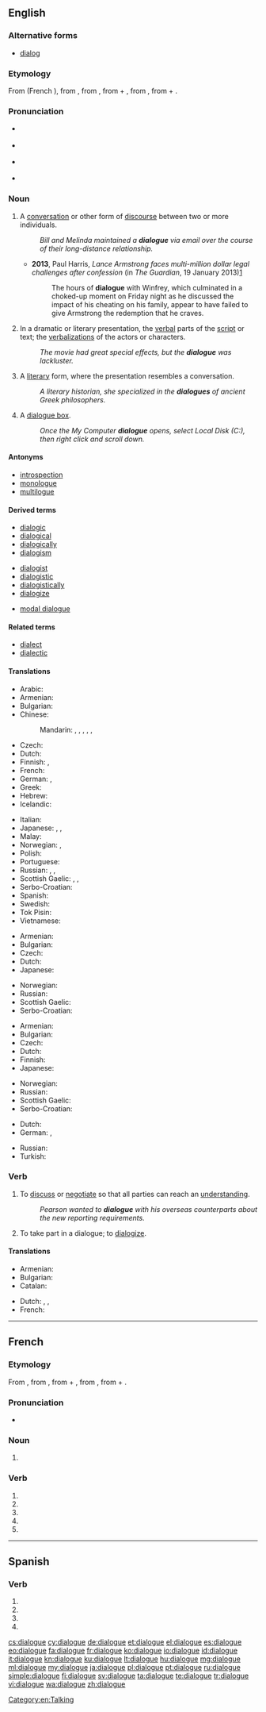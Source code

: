 ==English==

===Alternative forms===
* {{sense|US and computing}} [[dialog]]

===Etymology===
From {{etyl|fro|en}} {{term|dialoge|lang=fro}} (French {{term|dialogue|lang=fr}}), from {{etyl|LL.|fr}} {{term|dialogus|lang=la}}, from {{etyl|grc|en}} {{term|διάλογος||conversation, discourse|tr=dialogos|lang=grc}}, from {{term|διά||through, inter|tr=dia|lang=grc}} + {{term|λόγος||speech, oration, discourse|tr=logos|lang=grc}}, from {{term|διαλέγομαι||to converse|tr=dialegomai|lang=grc}}, from {{term|διά|lang=grc}} + {{term|λέγειν||to speak|tr=legein|lang=grc}}.

===Pronunciation===
* {{a|RP}} {{IPA|/ˈdaɪəlɒɡ/}}
* {{a|US}} {{IPA|/ˈdaɪəlɔɡ/}}
* {{a|US|cot-caught|Canada}} {{IPA|/ˈdaɪəlɑɡ/}}
* {{audio|En-us-dialogue.ogg|audio (US)}}

===Noun===
{{en-noun}}

# A [[conversation]] or other form of [[discourse]] between two or more individuals.
#: ''Bill and Melinda maintained a '''dialogue''' via email over the course of their long-distance relationship.''
#* '''2013''', Paul Harris, ''Lance Armstrong faces multi-million dollar legal challenges after confession'' (in ''The Guardian'', 19 January 2013)[http://www.guardian.co.uk/sport/2013/jan/19/lance-armstrong-legal-challenges-confession]
#*: The hours of '''dialogue''' with Winfrey, which culminated in a choked-up moment on Friday night as he discussed the impact of his cheating on his family, appear to have failed to give Armstrong the redemption that he craves.
# In a dramatic or literary presentation, the [[verbal]] parts of the [[script]] or text; the [[verbalization]]s of the actors or characters.
#: ''The movie had great special effects, but the '''dialogue''' was lackluster.''
# A [[literary]] form, where the presentation resembles a conversation.
#: ''A literary historian, she specialized in the '''dialogues''' of ancient Greek philosophers.''
# {{context|computing|lang=en}} A [[dialogue box]].
#: ''Once the My Computer '''dialogue''' opens, select Local Disk (C:), then right click and scroll down.''

====Antonyms====
* [[introspection]]
* [[monologue]]
* [[multilogue]]

====Derived terms====
{{der-top| conversation or other form of discourse between two or more individuals}}
* [[dialogic]]
* [[dialogical]]
* [[dialogically]]
* [[dialogism]]
{{der-mid}}
* [[dialogist]]
* [[dialogistic]]
* [[dialogistically]]
* [[dialogize]]
{{der-bottom}}

{{der-top|computing: dialogue box}}
* [[modal dialogue]]
{{der-mid}}
{{der-bottom}}

====Related terms====
* [[dialect]]
* [[dialectic]]

====Translations====
{{trans-top|conversation or other discourse between individuals}}
* Arabic: {{t+|ar|حوار|m|tr=Hiwaar}}
* Armenian: {{t|hy|երկխոսություն|sc=Armn}}
* Bulgarian: {{t+|bg|разговор|m}}
* Chinese:
*: Mandarin: {{t|cmn|對話|sc=Hani}}, {{t+|cmn|对话|tr=duìhuà|sc=Hani}}, {{t|cmn|會話|sc=Hani}}, {{t+|cmn|会话|tr=huìhuà|sc=Hani}}, {{t|cmn|對白|sc=Hani}}, {{t+|cmn|对白|tr=duìbái|sc=Hani}}
* Czech: {{t|cs|dialog|m}}
* Dutch: {{t+|nl|dialoog|m}}
* Finnish: {{t+|fi|dialogi}}, {{t+|fi|vuoropuhelu}}
* French: {{t+|fr|dialogue|m}}
* German: {{t+|de|Dialog|m}}, {{t+|de|Gespräch|n}}
* Greek: {{t+|el|διάλογος|tr=dialogos|sc=Grek}}
* Hebrew: {{qualifier|between two parties}} {{t+|he|דו-שיח|m|tr=du-syakh|sc=Hebr}}
* Icelandic: {{t+|is|samtal|n}}
{{trans-mid}}
* Italian: {{t+|it|dialogo|m}}
* Japanese: {{qualifier|conversation}} {{t+|ja|対話|tr=taiwa}}, {{qualifier|discussion}} {{t+|ja|討論|tr=tōron}}, {{t+|ja|会話|tr=kaiwa}}
* Malay: {{t|ms|dialog}}
* Norwegian: {{t|no|dialog|m}}, {{t+|no|samtale|m}}
* Polish: {{t+|pl|dialog|m}}
* Portuguese: {{t+|pt|diálogo}}
* Russian: {{t+|ru|диалог|m|tr=dialóg}}, {{t+|ru|разговор|m|tr=razgovór}}, {{t+|ru|беседа|f|tr=beséda}}
* Scottish Gaelic: {{t|gd|còmhradh|m}}, {{t|gd|seanchas|m}}, {{t|gd|agallamh|m}}
* Serbo-Croatian: {{t|sh|dijàlog|m}}
* Spanish: {{t+|es|diálogo|m}}
* Swedish: {{t+|sv|dialog}}
* Tok Pisin: {{t|tpi|toktok}}
* Vietnamese: {{t|vi|cuộc đối thoại}}
{{trans-bottom}}

{{trans-top|verbal part of a literary or dramatic work}}
* Armenian: {{t|hy|երկխոսություն|sc=Armn}}
* Bulgarian: {{t+|bg|диалог|m}}
* Czech: {{t|cs|dialog|m}}
* Dutch: {{t+|nl|dialoog|m}}
* Japanese: {{t+|ja|対話|tr=taiwa}}
{{trans-mid}}
* Norwegian: {{t|no|dialog|m}}
* Russian: {{t+|ru|диалог|m}}
* Scottish Gaelic: {{t|gd|còmhradh|m}}
* Serbo-Croatian: {{t|sh|dijàlog|m}}
{{trans-bottom}}

{{trans-top|literary form resembling a conversation}}
* Armenian: {{t|hy|երկխոսություն|sc=Armn}}
* Bulgarian: {{t+|bg|диалог|m}}
* Czech: {{t|cs|dialog|m}}
* Dutch: {{t+|nl|dialoog|m}}
* Finnish: {{t+|fi|dialogi}}
* Japanese: {{t|ja|対話形式|tr=taiwa-keishiki}}
{{trans-mid}}
* Norwegian: {{t|no|dialog|m}}
* Russian: {{t+|ru|диалог|m}}
* Scottish Gaelic: {{t|gd|còmhradh|m}}
* Serbo-Croatian: {{t|sh|dijàlog|m}}
{{trans-bottom}}

{{trans-top|computing: dialogue box}}
* Dutch: {{t|nl|dialoogvenster|n}}
* German: {{t+|de|Dialogfenster|n}}, {{t+|de|Dialog|m}}
{{trans-mid}}
* Russian: {{t+|ru|диалог|m}}
* Turkish: {{t|tr|sorgu kutusu}}
{{trans-bottom}}

===Verb===
{{en-verb|dialogu|ing}}

# {{context|informal|business|lang=en}} To [[discuss]] or [[negotiate]] so that all parties can reach an [[understand]]ing.
#: ''Pearson wanted to '''dialogue''' with his overseas counterparts about the new reporting requirements.''
# {{context|obsolete|lang=en}} To take part in a dialogue; to [[dialogize]].
#: {{rfquotek|Shakespeare}}

====Translations====
{{trans-top|discuss}}
* Armenian: {{t|hy|երկխոսել|sc=Armn}}
* Bulgarian: {{t+|bg|разговарям}}
* Catalan: {{t+|ca|dialogar}}
{{trans-mid}}
* Dutch: {{t|nl|dialogeren}}, {{t+|nl|discussiëren}}, {{t+|nl|kortsluiten}}
* French: {{t+|fr|dialoguer}}
{{trans-bottom}}

[[Category:en:Talking]]

----

==French==

===Etymology===
From {{etyl|LL.|fr}} {{term|dialogus|lang=la}}, from {{etyl|grc|fr}} {{term|διάλογος||conversation, discourse|tr=dialogos|lang=grc}}, from {{term|διά||through, inter|tr=dia|lang=grc}} + {{term|λόγος||speech, oration, discourse|tr=logos|lang=grc}}, from {{term|διαλέγομαι||to converse|tr=dialegomai|lang=grc}}, from {{term|διά|lang=grc}} + {{term|λέγειν||to speak|tr=legein|lang=grc}}.

===Pronunciation===
* {{audio|Fr-dialogue.ogg|Audio}}

===Noun===
{{fr-noun|m}}

# {{l/en|dialogue}}

===Verb===
{{fr-verb-form}}

# {{conjugation of|dialoguer||1|s|pres|ind|lang=fr}}
# {{conjugation of|dialoguer||3|s|pres|ind|lang=fr}}
# {{conjugation of|dialoguer||1|s|pres|sub|lang=fr}}
# {{conjugation of|dialoguer||3|s|pres|sub|lang=fr}}
# {{conjugation of|dialoguer||2|s|imp|lang=fr}}

----

==Spanish==

===Verb===
{{es-verb-form|dialogar}}

# {{es-verb form of|ending=ar|mood=imperative|pers=2|formal=yes|number=singular|[[dialogar]]}}
# {{es-verb form of|ending=ar|mood=subjunctive|tense=present|pers=1|number=singular|[[dialogar]]}}
# {{es-verb form of|ending=ar|mood=subjunctive|tense=present|pers=2|formal=yes|number=singular|[[dialogar]]}}
# {{es-verb form of|ending=ar|mood=subjunctive|tense=present|pers=3|number=singular|[[dialogar]]}}

[[cs:dialogue]]
[[cy:dialogue]]
[[de:dialogue]]
[[et:dialogue]]
[[el:dialogue]]
[[es:dialogue]]
[[eo:dialogue]]
[[fa:dialogue]]
[[fr:dialogue]]
[[ko:dialogue]]
[[io:dialogue]]
[[id:dialogue]]
[[it:dialogue]]
[[kn:dialogue]]
[[ku:dialogue]]
[[lt:dialogue]]
[[hu:dialogue]]
[[mg:dialogue]]
[[ml:dialogue]]
[[my:dialogue]]
[[ja:dialogue]]
[[pl:dialogue]]
[[pt:dialogue]]
[[ru:dialogue]]
[[simple:dialogue]]
[[fi:dialogue]]
[[sv:dialogue]]
[[ta:dialogue]]
[[te:dialogue]]
[[tr:dialogue]]
[[vi:dialogue]]
[[wa:dialogue]]
[[zh:dialogue]]